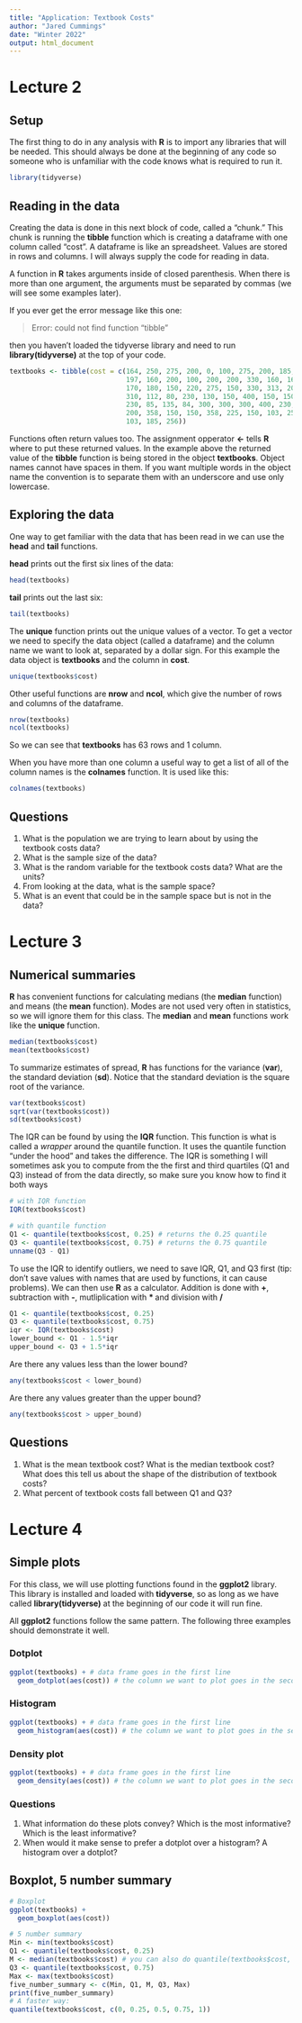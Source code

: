 ```yaml
---
title: "Application: Textbook Costs"
author: "Jared Cummings"
date: "Winter 2022"
output: html_document
---
```


# Lecture 2
## Setup
The first thing to do in any analysis with **R** is to import any libraries that will be needed. This should always be done at the beginning of any code so someone who is unfamiliar with the code knows what is required to run it.
```r
library(tidyverse)
```

## Reading in the data

Creating the data is done in this next block of code, called a "chunk." This chunk is running the **tibble** function which is creating a dataframe with one column called "cost". A dataframe is like an spreadsheet. Values are stored in rows and columns. I will always supply the code for reading in data.

A function in **R** takes arguments inside of closed parenthesis. When there is more than one argument, the arguments must be separated by commas (we will see some examples later).

If you ever get the error message like this one:

> Error: could not find function "tibble"

then you haven't loaded the tidyverse library and need to run **library(tidyverse)** at the top of your code.

```r
textbooks <- tibble(cost = c(164, 250, 275, 200, 0, 100, 275, 200, 185, 250, 
                             197, 160, 200, 100, 200, 200, 330, 160, 160, 190, 
                             170, 180, 150, 220, 275, 150, 330, 313, 200, 225, 
                             310, 112, 80, 230, 130, 150, 400, 150, 150, 300, 
                             230, 85, 135, 84, 300, 300, 300, 400, 230, 150, 
                             200, 358, 150, 150, 358, 225, 150, 103, 256, 225, 
                             103, 185, 256))
```

Functions often return values too. The assignment opperator **<-** tells **R** where to put these returned values. In the example above the returned value of the **tibble** function is being stored in the object **textbooks**. Object names cannot have spaces in them. If you want multiple words in the object name the convention is to separate them with an underscore and use only lowercase.

## Exploring the data

One way to get familiar with the data that has been read in we can use the **head** and **tail** functions. 

**head** prints out the first six lines of the data:
```r
head(textbooks)
```
**tail** prints out the last six:
```r
tail(textbooks)
```

The **unique** function prints out the unique values of a vector. To get a vector we need to specify the data object (called a dataframe) and the column name we want to look at, separated by a dollar sign. For this example the data object is **textbooks** and the column in **cost**.
```r
unique(textbooks$cost)
```

Other useful functions are **nrow** and **ncol**, which give the number of rows and columns of the dataframe.
```r
nrow(textbooks)
ncol(textbooks)
```
So we can see that **textbooks** has 63 rows and 1 column.

When you have more than one column a useful way to get a list of all of the column names is the **colnames** function. It is used like this:
```r
colnames(textbooks)
```


## Questions
1. What is the population we are trying to learn about by using the textbook costs data?
2. What is the sample size of the data?
3. What is the random variable for the textbook costs data? What are the units?
4. From looking at the data, what is the sample space?
5. What is an event that could be in the sample space but is not in the data?

\newpage

# Lecture 3

## Numerical summaries

**R** has convenient functions for calculating medians (the **median** function) and means (the **mean** function). Modes are not used very often in statistics, so we will ignore them for this class. The **median** and **mean** functions work like the **unique** function. 
```r
median(textbooks$cost)
mean(textbooks$cost)
```

To summarize estimates of spread, **R** has functions for the variance (**var**), the standard deviation (**sd**). Notice that the standard deviation is the square root of the variance.

```r
var(textbooks$cost)
sqrt(var(textbooks$cost))
sd(textbooks$cost)
```

The IQR can be found by using the **IQR** function. This function is what is called a *wrapper* around the quantile function. It uses the quantile function "under the hood" and takes the difference. The IQR is something I will sometimes ask you to compute from the the first and third quartiles (Q1 and Q3) instead of from the data directly, so make sure you know how to find it both ways
```r
# with IQR function
IQR(textbooks$cost)

# with quantile function
Q1 <- quantile(textbooks$cost, 0.25) # returns the 0.25 quantile
Q3 <- quantile(textbooks$cost, 0.75) # returns the 0.75 quantile
unname(Q3 - Q1)
```

To use the IQR to identify outliers, we need to save IQR, Q1, and Q3 first (tip: don't save values with names that are used by functions, it can cause problems). We can then use **R** as a calculator. Addition is done with **+**, subtraction with **-**, mutliplication with **\* ** and division with **/**
```r
Q1 <- quantile(textbooks$cost, 0.25)
Q3 <- quantile(textbooks$cost, 0.75)
iqr <- IQR(textbooks$cost)
lower_bound <- Q1 - 1.5*iqr
upper_bound <- Q3 + 1.5*iqr
```

Are there any values less than the lower bound?
```r
any(textbooks$cost < lower_bound)
```
Are there any values greater than the upper bound?
```r
any(textbooks$cost > upper_bound)
```



## Questions
1. What is the mean textbook cost? What is the median textbook cost? What does this tell us about the shape of the distribution of textbook costs?
2. What percent of textbook costs fall between Q1 and Q3?

# Lecture 4

## Simple plots
For this class, we will use plotting functions found in the **ggplot2** library. This library is installed and loaded with **tidyverse**, so as long as we have called **library(tidyverse)** at the beginning of our code it will run fine.

All **ggplot2** functions follow the same pattern. The following three examples should demonstrate it well.

### Dotplot
```r
ggplot(textbooks) + # data frame goes in the first line
  geom_dotplot(aes(cost)) # the column we want to plot goes in the second line
```

### Histogram
```r
ggplot(textbooks) + # data frame goes in the first line
  geom_histogram(aes(cost)) # the column we want to plot goes in the second line
```

### Density plot
```r
ggplot(textbooks) + # data frame goes in the first line
  geom_density(aes(cost)) # the column we want to plot goes in the second line
```

### Questions
1. What information do these plots convey? Which is the most informative? Which is the least informative?
2. When would it make sense to prefer a dotplot over a histogram? A histogram over a dotplot?

## Boxplot, 5 number summary
```r
# Boxplot
ggplot(textbooks) + 
  geom_boxplot(aes(cost))

# 5 number summary
Min <- min(textbooks$cost)
Q1 <- quantile(textbooks$cost, 0.25)
M <- median(textbooks$cost) # you can also do quantile(textbooks$cost, 0.5)
Q3 <- quantile(textbooks$cost, 0.75)
Max <- max(textbooks$cost)
five_number_summary <- c(Min, Q1, M, Q3, Max) 
print(five_number_summary)
# A faster way:
quantile(textbooks$cost, c(0, 0.25, 0.5, 0.75, 1))
```




